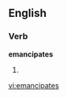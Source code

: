 
==English==

===Verb===
'''emancipates'''

# {{third-person singular of|[[emancipate]]}}

[[vi:emancipates]]
